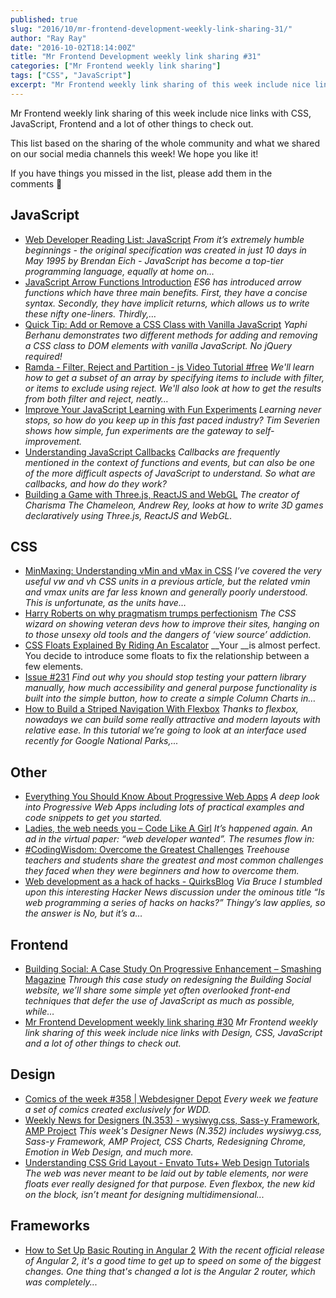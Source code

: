 ```yaml
---
published: true
slug: "2016/10/mr-frontend-development-weekly-link-sharing-31/"
author: "Ray Ray"
date: "2016-10-02T18:14:00Z"
title: "Mr Frontend Development weekly link sharing #31"
categories: ["Mr Frontend weekly link sharing"]
tags: ["CSS", "JavaScript"]
excerpt: "Mr Frontend weekly link sharing of this week include nice links with CSS, JavaScript, Frontend and ..."
---
```


Mr Frontend weekly link sharing of this week include nice links with CSS, JavaScript, Frontend and a lot of other things to check out.

This list based on the sharing of the whole community and what we shared on our social media channels this week! We hope you like it!

If you have things you missed in the list, please add them in the comments 🙂

## JavaScript

* [Web Developer Reading List: JavaScript](http://buff.ly/2cDjt3Q "Web Developer Reading List: JavaScript") _From it’s extremely humble beginnings - the original specification was created in just 10 days in May 1995 by Brendan Eich - JavaScript has become a top-tier programming language, equally at home on…_
* [JavaScript Arrow Functions Introduction](http://buff.ly/2dmrA9n "JavaScript Arrow Functions Introduction") _ES6 has introduced arrow functions which have three main benefits. First, they have a concise syntax. Secondly, they have implicit returns, which allows us to write these nifty one-liners. Thirdly,…_
* [Quick Tip: Add or Remove a CSS Class with Vanilla JavaScript](http://buff.ly/2dt6o3h "Quick Tip: Add or Remove a CSS Class with Vanilla JavaScript") _Yaphi Berhanu demonstrates two different methods for adding and removing a CSS class to DOM elements with vanilla JavaScript. No jQuery required!_
* [Ramda - Filter, Reject and Partition - js Video Tutorial #free](http://buff.ly/2dn8qkP "Ramda - Filter, Reject and Partition - js Video Tutorial #free") _We'll learn how to get a subset of an array by specifying items to include with filter, or items to exclude using reject. We'll also look at how to get the results from both filter and reject, neatly…_
* [Improve Your JavaScript Learning with Fun Experiments](http://buff.ly/2cHaIcw "Improve Your JavaScript Learning with Fun Experiments") _Learning never stops, so how do you keep up in this fast paced industry? Tim Severien shows how simple, fun experiments are the gateway to self-improvement._
* [Understanding JavaScript Callbacks](http://buff.ly/2d0AzfP "Understanding JavaScript Callbacks") _Callbacks are frequently mentioned in the context of functions and events, but can also be one of the more difficult aspects of JavaScript to understand. So what are callbacks, and how do they work?_
* [Building a Game with Three.js, ReactJS and WebGL](http://buff.ly/2dfda8i "Building a Game with Three.js, ReactJS and WebGL") _The creator of Charisma The Chameleon, Andrew Rey, looks at how to write 3D games declaratively using Three.js, ReactJS and WebGL._

## CSS

* [MinMaxing: Understanding vMin and vMax in CSS](http://buff.ly/2cDisZP "MinMaxing: Understanding vMin and vMax in CSS") _I’ve covered the very useful vw and vh CSS units in a previous article, but the related vmin and vmax units are far less known and generally poorly understood. This is unfortunate, as the units have…_
* [Harry Roberts on why pragmatism trumps perfectionism](http://buff.ly/2dnix4e "Harry Roberts on why pragmatism trumps perfectionism") _The CSS wizard on showing veteran devs how to improve their sites, hanging on to those unsexy old tools and the dangers of ‘view source’ addiction._
* [CSS Floats Explained By Riding An Escalator](http://buff.ly/2dlXdgN "CSS Floats Explained By Riding An Escalator") __Your __is almost perfect. You decide to introduce some floats to fix the relationship between a few elements.
* [Issue #231](http://buff.ly/2dehWme "Issue #231") _Find out why you should stop testing your pattern library manually, how much accessibility and general purpose functionality is built into the simple button, how to create a simple Column Charts in…_
* [How to Build a Striped Navigation With Flexbox](http://buff.ly/2dmoLoK "How to Build a Striped Navigation With Flexbox") _Thanks to flexbox, nowadays we can build some really attractive and modern layouts with relative ease. In this tutorial we’re going to look at an interface used recently for Google National Parks,..._

## Other

* [Everything You Should Know About Progressive Web Apps](http://buff.ly/2dd3nRc "Everything You Should Know About Progressive Web Apps") _A deep look into Progressive Web Apps including lots of practical examples and code snippets to get you started._
* [Ladies, the web needs you – Code Like A Girl](http://buff.ly/2dnTPG5 "Ladies, the web needs you – Code Like A Girl") _It’s happened again. An ad in the virtual paper: “web developer wanted”. The resumes flow in:_
* [#CodingWisdom: Overcome the Greatest Challenges](http://buff.ly/2d2lZH3 "#CodingWisdom: Overcome the Greatest Challenges") _Treehouse teachers and students share the greatest and most common challenges they faced when they were beginners and how to overcome them._
* [Web development as a hack of hacks - QuirksBlog](http://buff.ly/2cQpHDB "Web development as a hack of hacks - QuirksBlog") _Via Bruce I stumbled upon this interesting Hacker News discussion under the ominous title “Is web programming a series of hacks on hacks?” Thingy’s law applies, so the answer is No, but it’s a…_

## Frontend

* [Building Social: A Case Study On Progressive Enhancement – Smashing Magazine](http://buff.ly/2d6pidU "Building Social: A Case Study On Progressive Enhancement – Smashing Magazine") _Through this case study on redesigning the Building Social website, we’ll share some simple yet often overlooked front-end techniques that defer the use of JavaScript as much as possible, while…_
* [Mr Frontend Development weekly link sharing #30](https://mrfrontend.org/2016/09/mr-frontend-development-weekly-link-sharing-30/ "Mr Frontend Development weekly link sharing #30") _Mr Frontend weekly link sharing of this week include nice links with Design, CSS, JavaScript and a lot of other things to check out._

## Design

* [Comics of the week #358 | Webdesigner Depot](http://buff.ly/2d2mPnu "Comics of the week #358 | Webdesigner Depot") _Every week we feature a set of comics created exclusively for WDD._
* [Weekly News for Designers (N.353) - wysiwyg.css, Sass-y Framework, AMP Project](http://buff.ly/2d2mqRW "Weekly News for Designers (N.353) - wysiwyg.css, Sass-y Framework, AMP Project") _This week's Designer News (N.352) includes wysiwyg.css, Sass-y Framework, AMP Project, CSS Charts, Redesigning Chrome, Emotion in Web Design, and much more._
* [Understanding CSS Grid Layout - Envato Tuts+ Web Design Tutorials](http://buff.ly/2dei1GR "Understanding CSS Grid Layout - Envato Tuts+ Web Design Tutorials") _The web was never meant to be laid out by table elements, nor were floats ever really designed for that purpose. Even flexbox, the new kid on the block, isn’t meant for designing multidimensional..._

## Frameworks

* [How to Set Up Basic Routing in Angular 2](http://buff.ly/2cQqc0G "How to Set Up Basic Routing in Angular 2") _With the recent official release of Angular 2, it's a good time to get up to speed on some of the biggest changes. One thing that's changed a lot is the Angular 2 router, which was completely..._